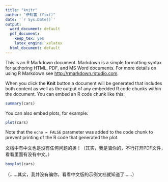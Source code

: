 ```yaml
---
title: "knitr"
author: "伊现富 (Yixf)"
date: '`r Sys.Date()`'
output:
  word_document: default
  pdf_document:
    keep_tex: yes
    latex_engine: xelatex
  html_document: default
---
```


This is an R Markdown document. Markdown is a simple formatting syntax for authoring HTML, PDF, and MS Word documents. For more details on using R Markdown see <http://rmarkdown.rstudio.com>.

When you click the **Knit** button a document will be generated that includes both content as well as the output of any embedded R code chunks within the document. You can embed an R code chunk like this:

```r
summary(cars)
```

You can also embed plots, for example:

```r
plot(cars)
```

Note that the `echo = FALSE` parameter was added to the code chunk to prevent printing of the R code that generated the plot.

文档中有中文也是没有任何问题的奥！（其实，我是骗你的，不行打开PDF文件，看看里面有没有中文。）

```r
boxplot(cars)
```

（……其实，我并没有骗你，看看中文版的示例文档就知道了……）
